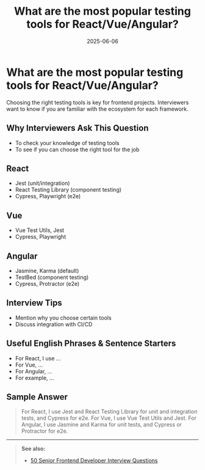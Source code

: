 ﻿---
title: 'What are the most popular testing tools for React/Vue/Angular?'
date: '2025-06-06'
tags: ['interview', 'testing', 'react', 'vue', 'angular', 'tools']
draft: false
summary: 'A summary of the most popular testing tools for React, Vue, and Angular, with examples and interview tips.'
authors: ['default']
layout: PostSimple
---

# What are the most popular testing tools for React/Vue/Angular?

Choosing the right testing tools is key for frontend projects. Interviewers want to know if you are familiar with the ecosystem for each framework.

## Why Interviewers Ask This Question

- To check your knowledge of testing tools
- To see if you can choose the right tool for the job

## React

- Jest (unit/integration)
- React Testing Library (component testing)
- Cypress, Playwright (e2e)

## Vue

- Vue Test Utils, Jest
- Cypress, Playwright

## Angular

- Jasmine, Karma (default)
- TestBed (component testing)
- Cypress, Protractor (e2e)

## Interview Tips

- Mention why you choose certain tools
- Discuss integration with CI/CD

## Useful English Phrases & Sentence Starters

- For React, I use ...
- For Vue, ...
- For Angular, ...
- For example, ...

## Sample Answer

> For React, I use Jest and React Testing Library for unit and integration tests, and Cypress for e2e. For Vue, I use Vue Test Utils and Jest. For Angular, I use Jasmine and Karma for unit tests, and Cypress or Protractor for e2e.

---

> **See also:**
>
> - [50 Senior Frontend Developer Interview Questions](./50-frontend-developer-interview-questions)
